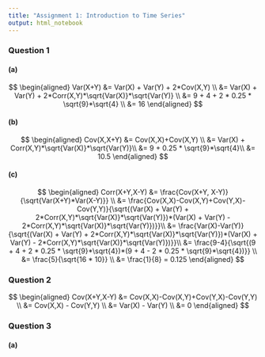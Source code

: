 ```yaml
---
title: "Assignment 1: Introduction to Time Series"
output: html_notebook
---
```


### Question 1

#### (a)

$$
\begin{aligned}
Var(X+Y) &= Var(X) + Var(Y) + 2*Cov(X,Y) \\
&= Var(X) + Var(Y) + 2*Corr(X,Y)*\sqrt{Var(X)}*\sqrt{Var(Y)} \\
&= 9 + 4 + 2 * 0.25 * \sqrt{9}*\sqrt{4} \\
&= 16
\end{aligned}
$$

#### (b)
$$
\begin{aligned}
Cov(X,X+Y) &= Cov(X,X)+Cov(X,Y) \\
&= Var(X) + Corr(X,Y)*\sqrt{Var(X)}*\sqrt{Var(Y)}\\
&= 9 + 0.25 * \sqrt{9}*\sqrt{4}\\
&= 10.5
\end{aligned}
$$

#### (c)
$$
\begin{aligned}
Corr(X+Y,X-Y) &= \frac{Cov(X+Y, X-Y)}{\sqrt{Var(X+Y)*Var(X-Y)}} \\
&= \frac{Cov(X,X)-Cov(X,Y)+Cov(Y,X)-Cov(Y,Y)}{\sqrt{(Var(X) + Var(Y) + 2*Corr(X,Y)*\sqrt{Var(X)}*\sqrt{Var(Y)})*(Var(X) + Var(Y) - 2*Corr(X,Y)*\sqrt{Var(X)}*\sqrt{Var(Y)})}}\\
&= \frac{Var(X)-Var(Y)}{\sqrt{(Var(X) + Var(Y) + 2*Corr(X,Y)*\sqrt{Var(X)}*\sqrt{Var(Y)})*(Var(X) + Var(Y) - 2*Corr(X,Y)*\sqrt{Var(X)}*\sqrt{Var(Y)})}}\\
&= \frac{9-4}{\sqrt{(9 + 4 + 2 * 0.25 * \sqrt{9}*\sqrt{4})*(9 + 4 - 2 * 0.25 * \sqrt{9}*\sqrt{4})}} \\
&= \frac{5}{\sqrt{16 * 10}} \\
&= \frac{1}{8} = 0.125
\end{aligned}
$$

### Question 2

$$
\begin{aligned}
Cov(X+Y,X-Y) &= Cov(X,X)-Cov(X,Y)+Cov(Y,X)-Cov(Y,Y) \\
&= Cov(X,X) - Cov(Y,Y) \\
&= Var(X) - Var(Y) \\
&= 0 
\end{aligned}
$$


### Question 3

#### (a)



#### (b)

#### (c)



## Q4
```r

```


## Q5
```r

```